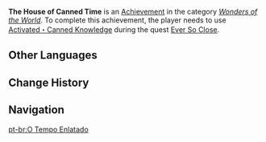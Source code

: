 {{Achievement Infobox
|title        = 
|id           = 84069
|order id     = 5048
|category     = Wonders of the World
|description  = Use the [[Activated・Canned Knowledge|Canned Knowledge]] to increase your combat strength.
|requirements = Earned during ''[[Ever So Close]]''.
|primogems    = 5
|tracking     = 
|quest        = Through Mists of Smoke and Forests Dark
|hidden       = 1
|type         = Quest
}}
'''The House of Canned Time''' is an [[Achievement]] in the category ''[[Wonders of the World]]''. To complete this achievement, the player needs to use [[Activated・Canned Knowledge]] during the quest [[Ever So Close]].
<!--
==Gameplay Notes==

==Trivia==

==Video Guides==
{{EVT
|video1   = 
|caption1 = 
}}
-->
==Other Languages==
{{Other Languages
|en      = The House of Canned Time
|zhs     = 罐装时光屋
|zhs_rm  = Guànzhuāng Shíguāng-wū
|zht     = 罐裝時光屋
|zht_rm  = Guànzhuāng Shíguāng-wū
|zh_tl   = 
|ja      = 缶詰時間屋
|ja_rm   = Kandzume Jikan-ya{{Assumed}}
|ja_tl   = The House of Canned Time
|ko      = 항아리 지식의 집
|ko_rm   = Hang'ari Jisik-ui Jip
|ko_tl   = The House of Knowledge Pot
|es      = Cápsula del tiempo
|es_tl   = Time Capsule
|fr      = Tel Popeye
|fr_tl   = Like Popeye
|ru      = Дом законсервированного времени
|ru_tl   = The House of Canned Time
|th      = บ้านแห่งกาลเวลาในผลึก
|th_rm   = 
|th_tl   = 
|vi      = Căn Nhà Hũ Thời Gian
|vi_tl   = 
|de      = Zeitkabine in einer Dose
|de_tl   = Time Cabine in a Can
|id      = Rumah Waktu dalam Kapsul
|id_tl   = Time House Inside the Capsule
|pt      = O Tempo Enlatado
|pt_tl   = 
|tr      = Konserve Zaman Evi
|tr_tl   = 
|it      = La casa del tempo in scatola
|it_tl   = 
}}

==Change History==
{{Change History|3.0}}
<!--
==References==
{{Reflist}}
-->
==Navigation==
{{Achievement Navbox}}

[[pt-br:O Tempo Enlatado]]